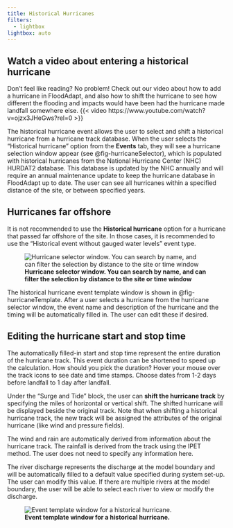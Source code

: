 ```yaml
---
title: Historical Hurricanes
filters:
  - lightbox
lightbox: auto
---
```


::: {.callout-tip}
## Watch a video about entering a historical hurricane
Don't feel like reading? No problem! Check out our video about how to add a hurricane in FloodAdapt, and also how to shift the hurricane to see how different the flooding and impacts would have been had the hurricane made landfall somewhere else.
{{< video https://www.youtube.com/watch?v=ojzx3JHeGws?rel=0 >}}
:::

The historical hurricane event allows the user to select and shift a historical hurricane from a hurricane track database. When the user selects the “Historical hurricane” option from the **Events** tab, they will see a hurricane selection window appear (see @fig-hurricaneSelector), which is populated with historical hurricanes from the National Hurricane Center (NHC) HURDAT2 database. This database is updated by the NHC annually and will require an annual maintenance update to keep the hurricane database in FloodAdapt up to date.  The user can see all hurricanes within a specified distance of the site, or between specified years.

::: {.callout-note}
## Hurricanes far offshore
It is not recommended to use the **Historical hurricane** option for a hurricane that passed far offshore of the site. In those cases, it is recommended to use the “Historical event without gauged water levels” event type.
:::

![**Hurricane selector window. You can search by name, and can filter the selection by distance to the site or time window**](../../C:/Users/rautenba/repos/FloodAdapt/docs/_static/images/popup_hurricaneSelector.png){#fig-hurricaneSelector}

The historical hurricane event template window is shown in @fig-hurricaneTemplate. After a user selects a hurricane from the hurricane selector window, the event name and description of the hurricane and the timing will be automatically filled in. The user can edit these if desired.

::: {.callout-tip}
## Editing the hurricane start and stop time
The automatically filled-in start and stop time represent the entire duration of the hurricane track. This event duration can be shortened to speed up the calculation. How should you pick the duration? Hover your mouse over the track icons to see date and time stamps. Choose dates from 1-2 days before landfall to 1 day after landfall.
:::

Under the "Surge and Tide" block, the user can **shift the hurricane track** by specifying the miles of horizontal or vertical shift. The shifted hurricane will be displayed beside the original track. Note that when shifting a historical hurricane track, the new track will be assigned the attributes of the original hurricane (like wind and pressure fields).

The wind and rain are automatically derived from information about the hurricane track. The rainfall is derived from the track using the IPET method. The user does not need to specify any information here.

The river discharge represents the discharge at the model boundary and will be automatically filled to a default value specified during system set-up. The user can modify this value. If there are multiple rivers at the model boundary, the user will be able to select each river to view or modify the discharge.

![**Event template window for a historical hurricane.**](../../C:/Users/rautenba/repos/FloodAdapt/docs/_static/images/popup_hurricaneTemplate.png){#fig-hurricaneTemplate}
